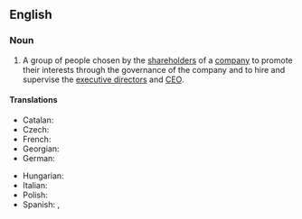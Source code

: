 ==English==
{{wikipedia}}

===Noun===
{{en-noun}}

# A group of people chosen by the [[shareholder]]s of a [[company]] to promote their interests through the governance of the company and to hire and supervise the [[executive director]]s and [[CEO]].

====Translations====
{{trans-top|group}}
* Catalan: {{t|ca|consell de vigilància|m}}
* Czech: {{t|cs|dozorčí rada|f}}
* French: {{t+|fr|conseil de surveillance|m}}
* Georgian: {{t|ka|სამეთვალყურეო საბჭო}}
* German: {{t+|de|Aufsichtsrat|m}}
{{trans-mid}}
* Hungarian: {{t+|hu|felügyelőbizottság}}
* Italian: {{t|it|consiglio di vigilanza|m}}
* Polish: {{t|pl|rada nadzorcza|f}}
* Spanish: {{t|es|consejo de vigilancia|m}}, {{t|es|consejo de supervisión|m}}
{{trans-bottom}}